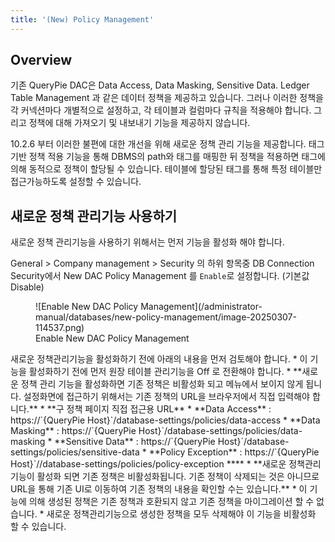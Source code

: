 ```yaml
---
title: '(New) Policy Management'
---
```



## Overview

기존 QueryPie DAC은 Data Access, Data Masking, Sensitive Data. Ledger Table Management 과 같은 데이터 정책을 제공하고 있습니다. 그러나 이러한 정책을 각 커넥션마다 개별적으로 설정하고, 각 테이블과 컬럼마다 규칙을 적용해야 합니다. 그리고 정책에 대해 가져오기 및 내보내기 기능을 제공하지 않습니다.

10.2.6 부터 이러한 불편에 대한 개선을 위해 새로운 정책 관리 기능을 제공합니다. 태그기반 정책 적용 기능을 통해 DBMS의 path와 태그를 매핑한 뒤 정책을 적용하면 태그에 의해 동적으로 정책이 할당될 수 있습니다. 테이블에 할당된 태그를 통해 특정 테이블만 접근가능하도록 설정할 수 있습니다.

## 새로운 정책 관리기능 사용하기

새로운 정책 관리기능을 사용하기 위해서는 먼저 기능을 활성화 해야 합니다.

General &gt; Company management &gt; Security 의 하위 항목중 DB Connection Security에서 New DAC Policy Management 를 `Enable`로 설정합니다. (기본값 Disable)<br/>

<figure data-layout="center" data-align="center">
![Enable New DAC Policy Management](/administrator-manual/databases/new-policy-management/image-20250307-114537.png)
<figcaption>
Enable New DAC Policy Management
</figcaption>
</figure>

<Callout type="important">
새로운 정책관리기능을 활성화하기 전에 아래의 내용을 먼저 검토해야 합니다.
* 이 기능을 활성화하기 전에 먼저 원장 테이블 관리기능을 Off 로 전환해야 합니다.
*  **새로운 정책 관리 기능을 활성화하면 기존 정책은 비활성화 되고 메뉴에서 보이지 않게 됩니다. 설정화면에 접근하기 위해서는 기존 정책의 URL을 브라우저에서 직접 입력해야 합니다.** 
*  **구 정책 페이지 직접 접근용 URL** 
    *  **Data Access**  : https://`{QueryPie Host}`/database-settings/policies/data-access
    *  **Data Masking**  : https://`{QueryPie Host}`/database-settings/policies/data-masking
    *  **Sensitive Data**  : https://`{QueryPie Host}`/database-settings/policies/sensitive-data
    *  **Policy Exception**  : https://`{QueryPie Host}`//database-settings/policies/policy-exception **** 
*  **새로운 정책관리기능이 활성화 되면 기존 정책은 비활성화됩니다. 기존 정책이 삭제되는 것은 아니므로 URL을 통해 기존 UI로 이동하여 기존 정책의 내용을 확인할 수는 있습니다.**  
* 이 기능에 의해 생성된 정책은 기존 정책과 호환되지 않고 기존 정책을 마이그레이션 할 수 없습니다.
* 새로운 정책관리기능으로 생성한 정책을 모두 삭제해야 이 기능을 비활성화 할 수 있습니다. 
</Callout>


